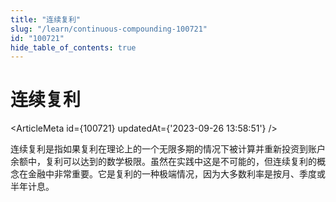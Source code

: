 ```yaml
---
title: "连续复利"
slug: "/learn/continuous-compounding-100721"
id: "100721"
hide_table_of_contents: true
---
```



# 连续复利

<ArticleMeta id={100721} updatedAt={'2023-09-26 13:58:51'} />
<div className='border-solid border-b border-t-0 my-4 border-[var(--ifm-color-gray-300)]' />

连续复利是指如果复利在理论上的一个无限多期的情况下被计算并重新投资到账户余额中，复利可以达到的数学极限。虽然在实践中这是不可能的，但连续复利的概念在金融中非常重要。它是复利的一种极端情况，因为大多数利率是按月、季度或半年计息。
